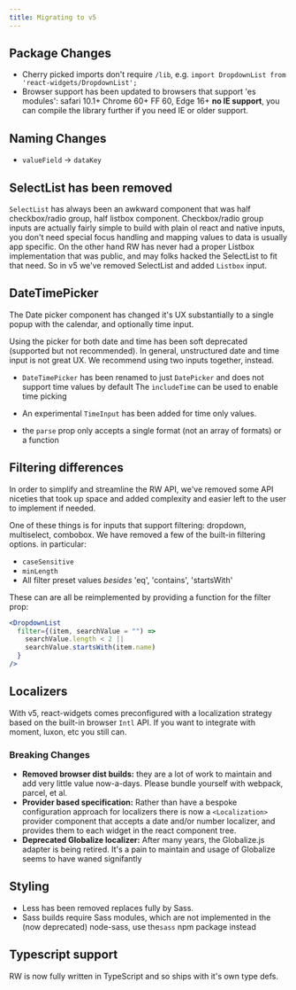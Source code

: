 ```yaml
---
title: Migrating to v5
---
```


## Package Changes

- Cherry picked imports don't require `/lib`, e.g. `import DropdownList from 'react-widgets/DropdownList';`
- Browser support has been updated to browsers that support 'es modules': safari 10.1+ Chrome 60+ FF 60, Edge 16+
  **no IE support**, you can compile the library further if you need IE or older support.

## Naming Changes

- `valueField` -> `dataKey`

## SelectList has been removed

`SelectList` has always been an awkward component that was half checkbox/radio group,
half listbox component. Checkbox/radio group inputs are actually fairly simple
to build with plain ol react and native inputs, you don't need special focus handling
and mapping values to data is usually app specific. On the other hand RW has never
had a proper Listbox implementation that was public, and may folks hacked the SelectList
to fit that need. So in v5 we've removed SelectList and added `Listbox` input.

## DateTimePicker

The Date picker component has changed it's UX substantially to a single
popup with the calendar, and optionally time input.

Using the picker for both date and time has been soft deprecated (supported but not recommended).
In general, unstructured date and time input is not great UX. We recommend
using two inputs together, instead.

- `DateTimePicker` has been renamed to just `DatePicker` and does not support time values by default
  The `includeTime` can be used to enable time picking

- An experimental `TimeInput` has been added for time only values.
- the `parse` prop only accepts a single format (not an array of formats) or a function

## Filtering differences

In order to simplify and streamline the RW API, we've removed some API niceties
that took up space and added complexity and easier left to the user to implement if needed.

One of these things is for inputs that support filtering: dropdown, multiselect, combobox.
We have removed a few of the built-in filtering options. in particular:

- `caseSensitive`
- `minLength`
- All filter preset values _besides_ 'eq', 'contains', 'startsWith'

These can are all be reimplemented by providing a function for the filter prop:

```jsx
<DropdownList
  filter={(item, searchValue = "") =>
    searchValue.length < 2 ||
    searchValue.startsWith(item.name)
  }
/>
```

## Localizers

With v5, react-widgets comes preconfigured with a localization strategy based on
the built-in browser `Intl` API. If you want to integrate with moment, luxon, etc you still can.

### Breaking Changes

- **Removed browser dist builds:** they are a lot of work to maintain and add very little value now-a-days.
  Please bundle yourself with webpack, parcel, et al.
- **Provider based specification:** Rather than have a bespoke configuration approach for localizers there is now
  a `<Localization>` provider component that accepts a date and/or number localizer,
  and provides them to each widget in the react component tree.
- **Deprecated Globalize localizer:** After many years, the Globalize.js adapter is being
  retired. It's a pain to maintain and usage of Globalize seems to have waned signifantly

## Styling

- Less has been removed replaces fully by Sass.
- Sass builds require Sass modules, which are not implemented in the (now deprecated) node-sass,
  use the`sass` npm package instead

## Typescript support

RW is now fully written in TypeScript and so ships with it's own type defs.
